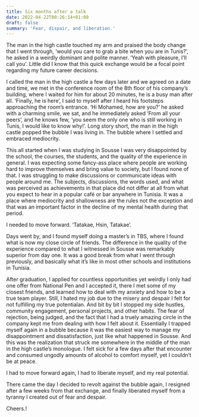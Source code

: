```yaml
---
title: Six months after a talk
date: 2022-04-22T00:26:14+01:00
draft: false
summary: 'Fear, dispair, and liberation.'
---
```


The man in the high castle touched my arm and praised the body change that I went through, 'would you care to grab a bite when you are in Tunis?', he asked in a weirdly dominant and polite manner. 'Yeah with pleasure, I'll call you'. Little did I know that this quick exchange would be a focal point regarding my future career decisions. 

I called the man in the high castle a few days later and we agreed on a date and time, we met in the conference room of the 8th floor of his company's building, where I waited for him for about 20 minutes, he is a busy man after all. 'Finally, he is here', I said to myself after I heard his footsteps approaching the room's entrance. 'Hi Mohamed, how are you?' he asked with a charming smile, we sat, and he immediately asked 'From all your peers', and he knows few, 'you seem the only one who is still working in Tunis, I would like to know why!'. Long story short, the man in the high castle popped the bubble I was living in. The bubble where I settled and embraced mediocrity.

This all started when I was studying in Sousse I was very disappointed by the school, the courses, the students, and the quality of the experience in general. I was expecting some fancy-ass place where people are working hard to improve themselves and bring value to society, but I found none of that. I was struggling to make discussions or communicate ideas with people around me. The subjects, discussions, the words used, and what was perceived as achievements in that place did not differ at all from what you expect to hear in a popular café or bar anywhere in Tunisia. It was a place where mediocrity and shallowness are the rules not the exception and that was an important factor in the decline of my mental health during that period. 

I needed to move forward. 'Tatakae, Hsin, Tatakae'.

Days went by, and I found myself doing a master's in TBS, where I found what is now my close circle of friends. The difference in the quality of the experience compared to what I witnessed in Sousse was remarkably superior from day one. It was a good break from what I went through previously, and basically what it's like in most other schools and institutions in Tunisia. 
  
After graduation, I applied for countless opportunities yet weirdly I only had one offer from National Pen and I accepted it, there I met some of my closest friends, and learned how to deal with my anxiety and how to be a true team player. Still, I hated my job due to the misery and despair I felt for not fulfilling my true potentialan. And bit by bit I stopped my side hustles, community engagement, personal projects, and other habits. The fear of rejection, being judged, and the fact that I had a truely amazing circle in the company kept me from dealing with how I felt about it. Essentially I trapped myself again in a bubble because it was the easiest way to manage my disappointment and dissatisfaction, just like what happened in Sousse. And this was the realization that struck me somewhere in the middle of the man in the high castle's monologue. I felt sick for a few days after that encounter and consumed ungodly amounts of alcohol to comfort myself, yet I couldn't be at peace. 

I had to move forward again, I had to liberate myself, and my real potential.

There came the day I decided to revolt against the bubble again, I resigned after a few weeks from that exchange, and finally liberated myself from a tyranny I created out of fear and despair. 

Cheers.!


